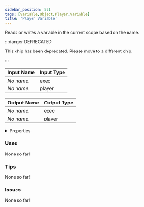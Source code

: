 ```yaml
---
sidebar_position: 571
tags: [Variable,Object,Player,Variable]
title: 'Player Variable'
---
```


Reads or writes a variable in the current scope based on the name.

:::danger DEPRECATED

This chip has been deprecated. Please move to a different chip.

:::


<EsbSvg />

| Input Name | Input Type |
|-----------|-----------|
| *No name.* | exec |
| *No name.* | player |

| Output Name | Output Type |
|-----------|-----------|
| *No name.* | exec |
| *No name.* | player |


<details>
  <summary>Properties</summary>
  <div>
    <div>
    <table>
      <thead>
        <tr>
          <th>Is beta required?</th>
          <th>❌</th>
        </tr>
        <tr>
          <th>Is this chip a trolling risk?</th>
          <th>❌</th>
        </tr>
        <tr>
          <th>Is this chip a role assignment risk?</th>
          <th>❌</th>
        </tr>
        <tr>
          <th>Chip UUID</th>
          <th>1094590a-ca33-4ca0-8e6b-66d784f4b5d7</th>
        </tr>
      </thead>
    </table>
    </div>
  </div>
</details>

### Uses

None so far!

### Tips

None so far!

### Issues

None so far!